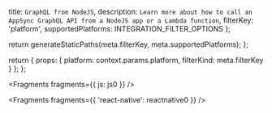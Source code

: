   title: `GraphQL from NodeJS`,
  description: `Learn more about how to call an AppSync GraphQL API from a NodeJS app or a Lambda function`,
  filterKey: 'platform',
  supportedPlatforms: INTEGRATION_FILTER_OPTIONS
};



  return generateStaticPaths(meta.filterKey, meta.supportedPlatforms);
};

  return {
    props: {
      platform: context.params.platform,
      filterKind: meta.filterKey
    }
  };
};


<Fragments fragments={{ js: js0 }} />


<Fragments fragments={{ 'react-native': reactnative0 }} />
